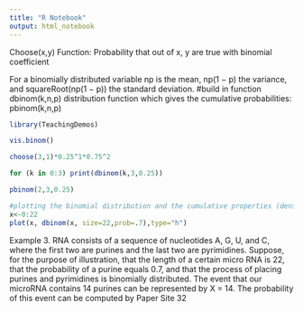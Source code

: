 ```yaml
---
title: "R Notebook"
output: html_notebook
---
```


Choose(x,y) Function: Probability that out of x, y are true with binomial coefficient

For a binomially distributed variable np is the mean, np(1 − p) the variance, and squareRoot(np(1 − p)) the standard deviation.
#build in function
dbinom(k,n,p)
distribution function which gives the cumulative probabilities:
pbinom(k,n,p)

```r
library(TeachingDemos)

vis.binom()

choose(3,1)*0.25^1*0.75^2

for (k in 0:3) print(dbinom(k,3,0.25))

pbinom(2,3,0.25)

#plotting the binomial distribution and the cumulative properties (density)====
x<-0:22
plot(x, dbinom(x, size=22,prob=.7),type="h")

```
Example 3. RNA consists of a sequence of nucleotides A, G, U, and C,
where the first two are purines and the last two are pyrimidines. Suppose, for
the purpose of illustration, that the length of a certain micro RNA is 22, that
the probability of a purine equals 0.7, and that the process of placing purines
and pyrimidines is binomially distributed. The event that our microRNA
contains 14 purines can be represented by X = 14. The probability of this
event can be computed by Paper Site 32

